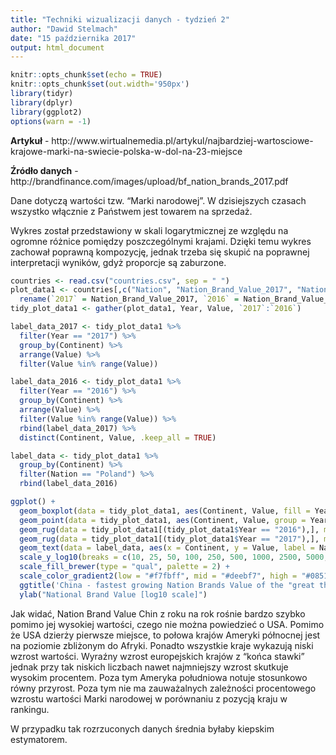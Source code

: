 ```yaml
---
title: "Techniki wizualizacji danych - tydzień 2"
author: "Dawid Stelmach"
date: "15 października 2017"
output: html_document
---
```


```r
knitr::opts_chunk$set(echo = TRUE)
knitr::opts_chunk$set(out.width='950px')
library(tidyr)
library(dplyr)
library(ggplot2)
options(warn = -1)
```

**Artykuł** - http://www.wirtualnemedia.pl/artykul/najbardziej-wartosciowe-krajowe-marki-na-swiecie-polska-w-dol-na-23-miejsce

**Źródło danych** - http://brandfinance.com/images/upload/bf_nation_brands_2017.pdf

Dane dotyczą wartości tzw. "Marki narodowej". W dzisiejszych czasach wszystko włącznie z Państwem jest towarem na sprzedaż.

Wykres został przedstawiony w skali logarytmicznej ze względu na ogromne różnice pomiędzy poszczególnymi krajami. Dzięki temu wykres zachował poprawną kompozycję, jednak trzeba się skupić na poprawnej interpretacji wyników, gdyż proporcje są zaburzone.

```r
countries <- read.csv("countries.csv", sep = " ")
plot_data1 <- countries[,c("Nation", "Nation_Brand_Value_2017", "Nation_Brand_Value_2016", "Change", "Continent")] %>%
  rename(`2017` = Nation_Brand_Value_2017, `2016` = Nation_Brand_Value_2016)
tidy_plot_data1 <- gather(plot_data1, Year, Value, `2017`:`2016`)

label_data_2017 <- tidy_plot_data1 %>%
  filter(Year == "2017") %>%
  group_by(Continent) %>%
  arrange(Value) %>%
  filter(Value %in% range(Value))

label_data_2016 <- tidy_plot_data1 %>%
  filter(Year == "2016") %>%
  group_by(Continent) %>%
  arrange(Value) %>%
  filter(Value %in% range(Value)) %>%
  rbind(label_data_2017) %>%
  distinct(Continent, Value, .keep_all = TRUE)

label_data <- tidy_plot_data1 %>%
  group_by(Continent) %>%
  filter(Nation == "Poland") %>%
  rbind(label_data_2016)
```

```r
ggplot() +
  geom_boxplot(data = tidy_plot_data1, aes(Continent, Value, fill = Year)) +
  geom_point(data = tidy_plot_data1, aes(Continent, Value, group = Year, color = Change), position = position_jitterdodge(dodge.width = 0.8, jitter.width = 0.35), size = 2) +
  geom_rug(data = tidy_plot_data1[(tidy_plot_data1$Year == "2016"),], mapping = aes(x = Continent, y = Value), sides = "l", position = position_dodge(width = 1.5), color = "#1b9e77") +
  geom_rug(data = tidy_plot_data1[(tidy_plot_data1$Year == "2017"),], mapping = aes(x = Continent, y = Value), sides = "r", position = position_dodge(width = 1.5), color = "#d95f02") +
  geom_text(data = label_data, aes(x = Continent, y = Value, label = Nation, group = Year), size = 3, position = position_dodge(0.8)) +
  scale_y_log10(breaks = c(10, 25, 50, 100, 250, 500, 1000, 2500, 5000, 10000, 20000)) +
  scale_fill_brewer(type = "qual", palette = 2) +
  scale_color_gradient2(low = "#f7fbff", mid = "#deebf7", high = "#08519c", midpoint = 0, guide = guide_colorbar(title = "Change[%]")) +
  ggtitle('China - fastest growing Nation Brands Value of the "great three"') +
  ylab("National Brand Value [log10 scale]")
```

Jak widać, Nation Brand Value Chin z roku na rok rośnie bardzo szybko pomimo jej wysokiej wartości, czego nie można powiedzieć o USA. Pomimo że USA dzierży pierwsze miejsce, to połowa krajów Ameryki północnej jest na poziomie zbliżonym do Afryki. Ponadto wszystkie kraje wykazują niski wzrost wartości. Wyraźny wzrost europejskich krajów z "końca stawki" jednak przy tak niskich liczbach nawet najmniejszy wzrost skutkuje wysokim procentem. Poza tym Ameryka południowa notuje stosunkowo równy przyrost. Poza tym nie ma zauważalnych zależności procentowego wzrostu wartości Marki narodowej w porównaniu z pozycją kraju w rankingu.

W przypadku tak rozrzuconych danych średnia byłaby kiepskim estymatorem.
